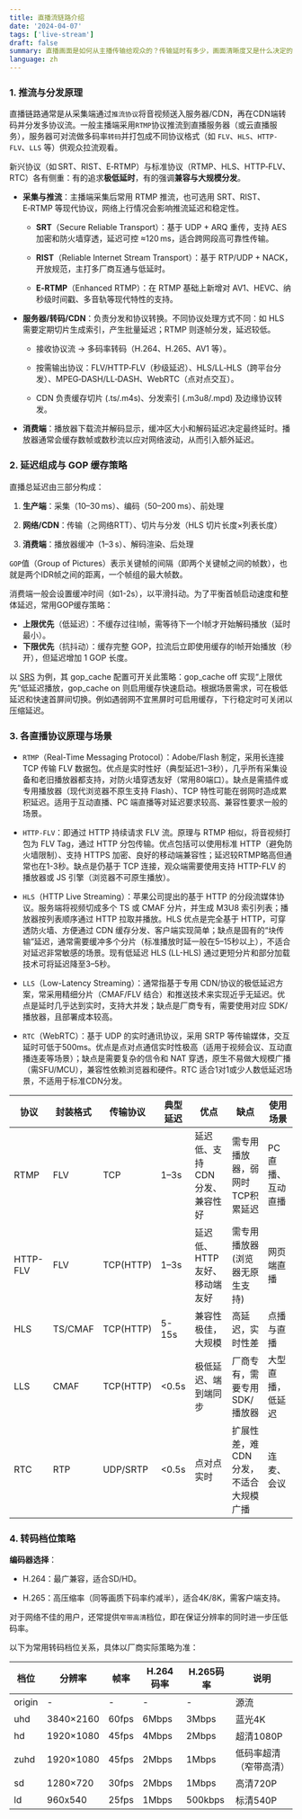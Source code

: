 ```yaml
---
title: 直播流链路介绍
date: '2024-04-07'
tags: ['live-stream']
draft: false
summary: 直播画面是如何从主播传输给观众的？传输延时有多少，画面清晰度又是什么决定的？
language: zh
---
```


<TOCInline toc={props.toc} asDisclosure />

### 1. 推流与分发原理

直播链路通常是从采集端通过`推流协议`将音视频送入服务器/CDN，再在CDN端转码并分发多协议流。一般主播端采用`RTMP`协议推流到直播服务器（或云直播服务），服务器可对流做多码率`转码`并打包成不同协议格式（如 `FLV`、`HLS`、`HTTP-FLV`、`LLS` 等）供观众拉流观看。

新兴协议（如 SRT、RIST、E‑RTMP）与标准协议（RTMP、HLS、HTTP‑FLV、RTC）各有侧重：有的追求**极低延时**，有的强调**兼容与大规模分发**。

- **采集与推流**：主播端采集后常用 RTMP 推流，也可选用 SRT、RIST、E‑RTMP 等现代协议，网络上行情况会影响推流延迟和稳定性。

  - **SRT**（Secure Reliable Transport）：基于 UDP + ARQ 重传，支持 AES 加密和防火墙穿透，延迟可控 ≈120 ms，适合跨网段高可靠性传输。

  - **RIST**（Reliable Internet Stream Transport）：基于 RTP/UDP + NACK，开放规范，主打多厂商互通与低延时。

  - **E‑RTMP**（Enhanced RTMP）：在 RTMP 基础上新增对 AV1、HEVC、纳秒级时间戳、多音轨等现代特性的支持。

- **服务器/转码/CDN**：负责分发和协议转换。不同协议处理方式不同：如 HLS 需要定期切片生成索引，产生批量延迟；RTMP 则逐帧分发，延迟较低。

  - 接收协议流 → 多码率转码（H.264、H.265、AV1 等）。

  - 按需输出协议：FLV/HTTP‑FLV（秒级延迟）、HLS/LL‑HLS（跨平台分发）、MPEG‑DASH/LL‑DASH、WebRTC（点对点交互）。

  - CDN 负责缓存切片 (.ts/.m4s)、分发索引 (.m3u8/.mpd) 及边缘协议转发。

- **消费端**：播放器下载流并解码显示，缓冲区大小和解码延迟决定最终延时。播放器通常会缓存数帧或数秒流以应对网络波动，从而引入额外延迟。

### 2. 延迟组成与 GOP 缓存策略

直播总延迟由三部分构成：

1. **生产端**：采集（10–30 ms）、编码（50–200 ms）、前处理

2. **网络/CDN**：传输（≳网络RTT）、切片与分发（HLS 切片长度×列表长度）

3. **消费端**：播放器缓冲（1–3 s）、解码渲染、后处理

`GOP`值（Group of Pictures）表示关键帧的间隔（即两个关键帧之间的帧数），也就是两个IDR帧之间的距离，一个帧组的最大帧数。

消费端一般会设置缓冲时间（如1-2s），以平滑抖动。为了平衡首帧启动速度和整体延迟，常用GOP缓存策略：

- **上限优先**（低延迟）：不缓存过往I帧，需等待下一个I帧才开始解码播放（延时最小）。
- **下限优先**（抗抖动）：缓存完整 GOP，拉流后立即使用缓存的I帧开始播放（秒开），但延迟增加 1 GOP 长度。

以 [SRS](https://github.com/ossrs/srs) 为例，其 gop_cache 配置可开关此策略：gop_cache off 实现“上限优先”低延迟播放，gop_cache on 则启用缓存快速启动。根据场景需求，可在极低延迟和快速首屏间切换。例如遇弱网不宜黑屏时可启用缓存，下行稳定时可关闭以压缩延迟。

### 3. 各直播协议原理与场景

- `RTMP`（Real-Time Messaging Protocol）：Adobe/Flash 制定，采用长连接 TCP 传输 FLV 数据包。优点是实时性好（典型延迟1–3秒），几乎所有采集设备和老旧播放器都支持，对防火墙穿透友好（常用80端口）。缺点是需插件或专用播放器（现代浏览器不原生支持 Flash）、TCP 特性可能在弱网时造成累积延迟。适用于互动直播、PC 端直播等对延迟要求较高、兼容性要求一般的场景。

- `HTTP-FLV`：即通过 HTTP 持续请求 FLV 流。原理与 RTMP 相似，将音视频打包为 FLV Tag，通过 HTTP 分包传输。优点包括可以使用标准 HTTP（避免防火墙限制）、支持 HTTPS 加密、良好的移动端兼容性；延迟较RTMP略高但通常也在1-3秒。缺点是仍基于 TCP 连接，观众端需要使用支持 HTTP-FLV 的播放器或 JS 引擎（浏览器不可原生播放）。

- `HLS`（HTTP Live Streaming）：苹果公司提出的基于 HTTP 的分段流媒体协议。服务端将视频切成多个 TS 或 CMAF 分片，并生成 M3U8 索引列表；播放器按列表顺序通过 HTTP 拉取并播放。HLS 优点是完全基于 HTTP，可穿透防火墙、方便通过 CDN 缓存分发、客户端实现简单；缺点是固有的“块传输”延迟，通常需要缓冲多个分片（标准播放时延一般在5–15秒以上），不适合对延迟非常敏感的场景。现有低延迟 HLS (LL-HLS) 通过更短分片和部分加载技术可将延迟降至3–5秒。

- `LLS`（Low-Latency Streaming）：通常指基于专用 CDN/协议的极低延迟方案，常采用精细分片（CMAF/FLV 结合）和推送技术来实现近乎无延迟。优点是延时几乎达到实时，支持大并发；缺点是厂商专有，需要使用对应 SDK/播放器，且部署成本较高。

- `RTC`（WebRTC）：基于 UDP 的实时通讯协议，采用 SRTP 等传输媒体，交互延时可低于500ms。优点是点对点通信实时性极高（适用于视频会议、互动直播连麦等场景）；缺点是需要复杂的信令和 NAT 穿透，原生不易做大规模广播（需SFU/MCU），兼容性依赖浏览器和硬件。RTC 适合1对1或少人数低延迟场景，不适用于标准CDN分发。

| 协议     | 封装格式 | 传输协议  | 典型延迟 | 优点                          | 缺点                                  | 使用场景          |
| -------- | -------- | --------- | -------- | ----------------------------- | ------------------------------------- | ----------------- |
| RTMP     | FLV      | TCP       | 1–3s     | 延迟低、支持CDN分发、兼容性好 | 需专用播放器，弱网时TCP积累延迟       | PC 直播、互动直播 |
| HTTP-FLV | FLV      | TCP(HTTP) | 1–3s     | 延迟低、HTTP友好、移动端友好  | 需专用播放器(浏览器无原生支持)        | 网页端直播        |
| HLS      | TS/CMAF  | TCP(HTTP) | 5-15s    | 兼容性极佳，大规模            | 高延迟，实时性差                      | 点播与直播        |
| LLS      | CMAF     | TCP(HTTP) | \<0.5s   | 极低延迟、端到端同步          | 厂商专有，需要专用SDK/播放器          | 大型直播，低延迟  |
| RTC      | RTP      | UDP/SRTP  | \<0.5s   | 点对点实时                    | 扩展性差，难CDN分发，不适合大规模广播 | 连麦、会议        |

### 4. 转码档位策略

**编码器选择**：

- H.264：最广兼容，适合SD/HD。

- H.265：高压缩率（同等画质下码率约减半），适合4K/8K，需客户端支持。

对于网络不佳的用户，还常提供`窄带高清`档位，即在保证分辨率的同时进一步压低码率。

以下为常用转码档位关系，具体以厂商实际策略为准：

| 档位   | 分辨率    | 帧率  | H.264码率 | H.265码率 | 说明                   |
| ------ | --------- | ----- | --------- | --------- | ---------------------- |
| origin | -         | -     | -         | -         | 源流                   |
| uhd    | 3840×2160 | 60fps | 6Mbps     | 3Mbps     | 蓝光4K                 |
| hd     | 1920×1080 | 45fps | 4Mbps     | 2Mbps     | 超清1080P              |
| zuhd   | 1920×1080 | 45fps | 2Mbps     | 1Mbps     | 低码率超清（窄带高清） |
| sd     | 1280×720  | 30fps | 2Mbps     | 1Mbps     | 高清720P               |
| ld     | 960x540   | 25fps | 1Mbps     | 500kbps   | 标清540P               |
